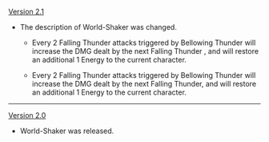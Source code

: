 {{Change History/Header}}
[[Version 2.1]]
*The description of World-Shaker was changed.
**{{Color|Old description:}} Every 2 Falling Thunder attacks triggered by Bellowing Thunder will increase the DMG dealt by the next Falling Thunder {{Highlight|by 100%}}, and will restore an additional 1 Energy to the current character.
**{{Color|New description:}} Every 2 Falling Thunder attacks triggered by Bellowing Thunder will {{Highlight|significantly}} increase the DMG dealt by the next Falling Thunder{{Highlight|, dealing 200% of its original DMG}}, and will restore an additional 1 Energy to the current character.
----
[[Version 2.0]]
*World-Shaker was released.